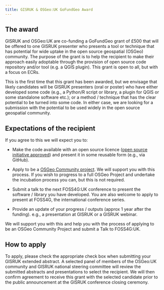 ```yaml
---
title: GISRUK & OSGeo:UK GoFundGeo Award
---
```


## The award

GISRUK and OSGeo:UK are co-funding a GoFundGeo grant of £500 that will be offered to one GISRUK presenter who presents a tool or technique that has potential for wide uptake in the open source geospatial (OSGeo) community. The purpose of the grant is to help the recipient to make their approach easily adoptable through the provision of open source code repository and/or tool (e.g. a QGIS plugin). This grant is open to all, but with a focus on ECRs.

This is the first time that this grant has been awarded, but we envisage that likely candidates will be GISRUK presenters (oral or poster) who have either developed some code (e.g., a Python/R script or library, a plugin for QGIS or some standalone software etc.); or a method / technique that has the clear potential to be turned into some code. In either case, we are looking for a submission with the potential to be used widely in the open source geospatial community.

## Expectations of the recipient

If you agree to this we will expect you to:

* Make the code available with an open source licence ([open source initiative approved](https://opensource.org/)) and present it in some reusable form (e.g., via GitHub).

* Apply to be a [OSGeo Community project](https://www.osgeo.org/about/committees/incubation/). We will support you with this process. If you wish to progress to a full OSGeo Project and undertake the incubation process you can, but this is not required.

* Submit a talk to the next FOSS4G:UK conference to present the software / library you have developed. You are also welcome to apply to present at FOSS4G, the international conference series.

* Provide an update of your progress / outputs (approx 1 year after the funding). e.g., a presentation at GISRUK or a GISRUK webinar.

We will support you with this and help you with the process of applying to be an OSGeo Community Project and submit a Talk to FOSS4G:UK.

## How to apply

To apply, please check the appropriate check box when submitting your GISRUK extended abstract. A selected panel of members of the OSGeo:UK community and GISRUK national steering committee will review the submitted abstracts and presentations to select the recipient. We will then confirm agreement to receive this grant with the selected candidate prior to the public announcement at the GISRUK conference closing ceremony.

